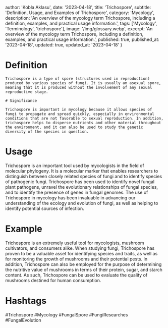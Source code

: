 
  author: 'Kobla Aklasu',
  date: '2023-04-18',
  title: 'Trichospore',
  subtitle: 'Definition, Usage, and Examples of Trichospore',
  category: 'Mycology',
  description: 'An overview of the mycology term Trichospore, including a definition, examples, and practical usage information.',
  tags: ['Mycology', 'Terminology', 'trichospore'],
  image: '/img/glossary.webp',
  excerpt: 'An overview of the mycology term Trichospore, including a definition, examples, and practical usage information.',
  published: true,
  published_at: '2023-04-18',
  updated: true,
  updated_at: '2023-04-18'
}




# Definition
    
    Trichospore is a type of spore (structures used in reproduction) produced by various species of fungi. It is usually an asexual spore, meaning that it is produced without the involvement of any sexual reproductive stage.
    
    # Significance 
    
    Trichospore is important in mycology because it allows species of fungi to propagate and spread quickly, especially in environmental conditions that are not favorable to sexual reproduction. In addition, trichospore helps to disperse nutrients and other material throughout the environment, and it can also be used to study the genetic diversity of the species in question.

# Usage

Trichospore is an important tool used by mycologists in the field of molecular phylogeny. It is a molecular marker that enables researchers to distinguish between closely related species of fungi and to identify species of pathogenic fungi. Trichospore has been used to identify novel fungal plant pathogens, unravel the evolutionary relationships of fungal species, and to identify the presence of genes in fungal genomes. The use of Trichospore in mycology has been invaluable in advancing our understanding of the ecology and evolution of fungi, as well as helping to identify potential sources of infection.

# Example

Trichospore is an extremely useful tool for mycologists, mushroom cultivators, and consumers alike. When studying fungi, Trichospore has proven to be a valuable asset for identifying species and traits, as well as for monitoring the growth of mushrooms and their potential pests. In addition, Trichospore can also be employed for the purpose of determining the nutritive value of mushrooms in terms of their protein, sugar, and starch content. As such, Trichospore can be used to evaluate the quality of mushrooms destined for human consumption.

# Hashtags

#Trichospore #Mycology #FungalSpore #FungiResearches #FungalEvolution

